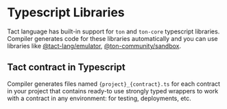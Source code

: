 # Typescript Libraries

Tact language has built-in support for `ton` and `ton-core` typescript libraries. Compiler generates code for these libraries automatically and you can use libraries like [@tact-lang/emulator](https://github.com/tact-lang/tact-emulator), [@ton-community/sandbox](https://github.com/ton-community/sandbox).

## Tact contract in Typescript

Compiler generates files named `{project}_{contract}.ts` for each contract in your project that contains ready-to use strongly typed wrappers to work with a contract in any environment: for testing, deployments, etc.